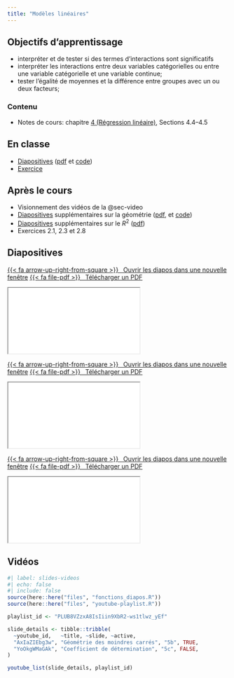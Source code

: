 ```yaml
---
title: "Modèles linéaires"
---
```



## Objectifs d'apprentissage


- interpréter et de tester si des termes d’interactions sont significatifs
- interpréter les interactions entre deux variables catégorielles ou entre une variable catégorielle et une variable continue;
- tester l’égalité de moyennes et la différence entre groupes avec un ou deux facteurs;

### Contenu


- Notes de cours: chapitre [4 (Régression linéaire)](https://lbelzile.github.io/math60604/regression-lineaire.html), Sections 4.4--4.5


## En classe

- [Diapositives](../diapos/MATH60604-diapos5a.html) ([pdf](../diapos/MATH60604-diapos5a.pdf) et [code](MATH60604-diapos5a.R))
- [Exercice](../exercices/interactions.qmd)


## Après le cours

- Visionnement des vidéos de la @sec-video
- [Diapositives](../diapos/MATH60604-diapos5b.html) supplémentaires sur la géométrie  ([pdf](../diapos/MATH60604-diapos5b.pdf),  et [code](MATH60604-diapos5b.R))
- [Diapositives](../diapos/MATH60604-diapos5c.html) supplémentaires sur le $R^2$  ([pdf](../diapos/MATH60604-diapos5c.pdf))
- Exercices 2.1, 2.3 et 2.8


## Diapositives




<p class="text-center"><a class="btn btn-success btn-lg" target="_blank" href="../diapos/MATH60604-diapos5a.html">{{< fa arrow-up-right-from-square >}} &ensp;Ouvrir les diapos dans une nouvelle fenêtre</a> <a class="btn btn-success btn-lg" target="_blank" href="../diapos/MATH60604-diapos5a.pdf" role="button">{{< fa file-pdf >}} &ensp;Télécharger un PDF</a></p>

<div class="ratio ratio-16x9">
<iframe class="slide-deck" src="../diapos/MATH60604-diapos5a.html"></iframe>
</div>

<p class="text-center"><a class="btn btn-success btn-lg" target="_blank" href="../diapos/MATH60604-diapos5b.html">{{< fa arrow-up-right-from-square >}} &ensp;Ouvrir les diapos dans une nouvelle fenêtre</a> <a class="btn btn-success btn-lg" target="_blank" href="../diapos/MATH60604-diapos5b.pdf" role="button">{{< fa file-pdf >}} &ensp;Télécharger un PDF</a></p>

<div class="ratio ratio-16x9">
<iframe class="slide-deck" src="../diapos/MATH60604-diapos5b.html"></iframe>
</div>



<p class="text-center"><a class="btn btn-success btn-lg" target="_blank" href="../diapos/MATH60604-diapos5c.html">{{< fa arrow-up-right-from-square >}} &ensp;Ouvrir les diapos dans une nouvelle fenêtre</a> <a class="btn btn-success btn-lg" target="_blank" href="../diapos/MATH60604-diapos5c.pdf" role="button">{{< fa file-pdf >}} &ensp;Télécharger un PDF</a></p>

<div class="ratio ratio-16x9">
<iframe class="slide-deck" src="../diapos/MATH60604-diapos5c.html"></iframe>
</div>


## Vidéos {#sec-video}

```r
#| label: slides-videos
#| echo: false
#| include: false
source(here::here("files", "fonctions_diapos.R"))
source(here::here("files", "youtube-playlist.R"))

playlist_id <- "PLUB8VZzxA8IsIiin9XbR2-ws1tlwz_yEf"

slide_details <- tibble::tribble(
  ~youtube_id,   ~title, ~slide, ~active,
  "AxIaZIEbg3w", "Géométrie des moindres carrés", "5b", TRUE,
  "YoOkgWMaGAk", "Coefficient de détermination", "5c", FALSE,
)

```

```r
youtube_list(slide_details, playlist_id)
```



